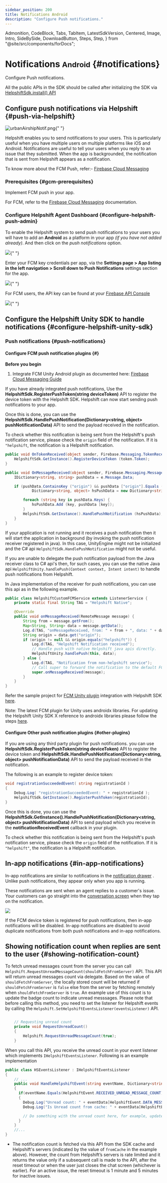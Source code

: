 ```yaml
---
sidebar_position: 200
title: Notifications Android
description: "Configure Push notifications."
---
```


  Admonition,
  CodeBlock,
  Tabs,
  TabItem,
  LatestSdkVersion,
  Centered,
  Image,
  Intro,
  SideBySide,
  DownloadButton,
  Steps,
  Step,
} from "@site/src/components/forDocs";

# Notifications <small>Android</small> {#notifications}

<Intro>

Configure Push notifications.

</Intro>

<Admonition type="info" title="Note">

All the public APIs in the SDK should be called after initializing the SDK via [HelpshiftSdk.install() API](/sdkx-unity/getting-started-android#initializing)

</Admonition>

## Configure push notifications via Helpshift {#push-via-helpshift}

<Image
  src="/static/books/sdkx_android/app_notification.png"
  width="half"
  alt="urbanAirshipNotif.png"
/>{" "}

Helpshift enables you to send notifications to your users. This is
particularly useful when you have multiple users on multiple platforms
like iOS and Android. Notifications are useful to tell your users when
you reply to an issue that they submitted. When the app is backgrounded,
the notification that is sent from Helpshift appears as a notification.

To know more about the FCM Push, refer:- [Firebase Cloud Messaging](https://firebase.google.com/docs/cloud-messaging/)

### Prerequisites {#gcm-prerequisites}

Implement FCM push in your app.

For FCM, refer to the
[Firebase Cloud Messaging](https://firebase.google.com/docs/cloud-messaging) documentation.

### Configure Helpshift Agent Dashboard {#configure-helpshift-push-admin}

To enable the Helpshift system to send push notifications to your users
you will have to add an **Android** as a platform in your app _(if you have not added already)_. And then click on the _push notifications_ option.

<Image
  src="/static/books/helpshiftx/add_android_platform.png"
  width="full"
/>{" "}

Enter your FCM key credentials per app, via the
**Settings page > App listing in the left navigation > Scroll down to Push
Notifications** settings section for the app.

<Image src="/static/books/helpshiftx/add_fcm_token.png" width="full" />{" "}

For FCM users, the API key can be found at your
[Firebase API Console](https://console.firebase.google.com/)

<Image src="/static/books/android/fcm_console.png" width="full" />{" "}

## Configure the Helpshift Unity SDK to handle notifications {#configure-helpshift-unity-sdk}

### Push notifications {#push-notifications}

#### Configure FCM push notification plugins {#}

**Before you begin**

1. Integrate FCM Unity Android plugin as documented here: [Firebase Cloud Messaging Guide](https://firebase.google.com/docs/cloud-messaging/unity/client)

If you have already integrated push notifications, Use the **HelpshiftSdk.RegisterPushToken(string deviceToken)** API to register the device token with the Helpshift SDK. Helpshift can now start sending push notifications to your app.

Once this is done, you can use the **HelpshiftSdk.HandlePushNotification(Dictionary<string, object\> pushNotificationData)** API to send the payload received in the notification.

To check whether this notification is being sent from the Helpshift's push notification service, please check the `origin` field of the notification. If it is `"helpshift`, the notification is a Helpshift notification.

```csharp
public void OnTokenReceived(object sender, Firebase.Messaging.TokenReceivedEventArgs token) {
    HelpshiftSdk.GetInstance().RegisterDeviceToken (token.Token);
}

public void OnMessageReceived(object sender, Firebase.Messaging.MessageReceivedEventArgs e) {
    IDictionary<string, string> pushData = e.Message.Data;

    if (pushData.ContainsKey ("origin") && pushData ["origin"].Equals ("helpshift")) {
            Dictionary<string, object> hsPushData = new Dictionary<string, object>();

        foreach (string key in pushData.Keys) {
            hsPushData.Add (key, pushData [key]);
        }
        HelpshiftSdk.GetInstance().HandlePushNotification (hsPushData);
    }
}
```

If your application is not running and it receives a push notification then it will start the application in background (by invoking the push notification receiver registered in java). In this case, UnityEngine might not be initialized and the C# api `HelpshiftSdk.HandlePushNotification` might not be useful.

If you are unable to delegate the push notification payload from the Java receiver class to C# api's then, for such cases, you can use the native Java api `HelpshiftUnity.handlePush(Context context, Intent intent)` to handle push notifications from Helpshift.

In Java implementation of the receiver for push notifications, you can use this api as in the following example.

```java
public class HelpshiftCustomFCMService extends ListenerService {
    private static final String TAG = "Helpshift Native";

    @Override
    public void onMessageReceived(RemoteMessage message) {
        String from = message.getFrom();
        Map<String, String> data = message.getData();
        Log.d(TAG, "onMessageReceived, from: " + from + ", data: " + data);
        String origin = data.get("origin");
        if (origin != null && origin.equals("helpshift")) {
            Log.d(TAG, "Helpshift Notification received");
            // Handle push with native Helpshift java apis directly.
            HelpshiftUnity.handlePush(this, data);
        } else {
            Log.d(TAG, "Notification from non-helpshift service");
            // Call super to forward the notification to the default FCM service.
            super.onMessageReceived(message);
        }
    }
}
```

Refer the sample project for [FCM Unity plugin](https://firebase.google.com/docs/cloud-messaging/unity/client) integration with Helpshift SDK [here](https://github.com/helpshift/helpshift-unity-examples/tree/master/Helpshift-Unity-SDKX-Apps).

Note: The latest FCM plugin for Unity uses androidx libraries. For updating the Helpshift Unity SDK X reference to androidx libraries please follow the steps [here](/sdkx-unity/troubleshooting-android#steps-to-build-with-android-x).

#### Configure Other push notification plugins {#other-plugins}

If you are using any third party plugin for push notifications. you can use **HelpshiftSdk.RegisterPushToken(string deviceToken)** API to register the device token and **HelpshiftSdk.HandlePushNotification(Dictionary<string, object\> pushNotificationData)** API to send the payload received in the notification.

The following is an example to register device token:

```csharp
void registrationSucceededEvent( string registrationId )
{
    Debug.Log( "registrationSucceededEvent: " + registrationId );
    HelpshiftSdk.GetInstance().RegisterPushToken(registrationId);
}
```

Once this is done, you can use the **HelpshiftSdk.GetInstance().HandlePushNotification(Dictionary<string, object\> pushNotificationData)** API to send payload which you receive in the **notificationReceivedEvent** callback in your plugin.

To check whether this notification is being sent from the Helpshift's push notification service, please check the `origin` field of the notification. If it is `"helpshift"`, the notification is a Helpshift notification.

## In-app notifications {#in-app-notifications}

In-app notifications are similar to notifications in the [notification drawer](http://developer.android.com/guide/topics/ui/notifiers/notifications.html) . Unlike push notifications, they appear only when you app is running.

These notifications are sent when an agent replies to a customer's issue. Your customers can go straight into the [conversation screen](/sdkx_android/support-tools#conversation-view) when they tap on the notification.

<Centered >

![](/static/books/sdkx_android/notification.png)

</Centered>

<Admonition type="info" title="Note">

If the FCM device token is registered for push notifications, then in-app notifications will be disabled. In-app notifications are disabled to avoid duplicate notifications from both push notifications and in-app notifications.

</Admonition>

## Showing notification count when replies are sent to the user {#showing-notification-count}

To fetch unread messages count from the server you can call `Helpshift.RequestUnreadMessageCount(shouldFetchFromServer)` API. This API will return unread messages count via delegate.
Based on the value of `shouldFetchFromServer`, the locally stored count will be returned if `shouldFetchFromServer` is `false` else from the server by fetching remotely when `shouldFetchFromServer` is `true`. An example use of this count is to update the badge count to indicate unread messsages. Please note that before calling this method, you need to set the listener for Helpshift events by calling the `Helpshift.SetHelpshiftEventsListener(eventsListener)` API.

```csharp

    // Requesting unread count
    private void RequestUnreadCount()
    {
        Helpshift.RequestUnreadMessageCount(true);
    }

```

When you call this API, you receive the unread count in your event listener which implements `IHelpshiftEventsListener`.
Following is an example implementation

```csharp
public class HSEventsListener : IHelpshiftEventsListener
{
    // ...
    public void HandleHelpshiftEvent(string eventName, Dictionary<string, object> eventData)
    {
      if(eventName.Equals(HelpshiftEvent.RECEIVED_UNREAD_MESSAGE_COUNT))
      {
        Debug.Log("Unread count: " + eventData[HelpshiftEvent.DATA_MESSAGE_COUNT]);
        Debug.Log("Is Unread count from cache: " + eventData[HelpshiftEvent.DATA_MESSAGE_COUNT_FROM_CACHE]);

        // Do something with the unread count here, for example, update the badge count.
      }
    }
    //...
}
```

- The notification count is fetched via this API from the SDK cache and Helpshift's servers (indicated by the value of `fromCache` in the example above). However, the count from Helpshift’s servers is rate limited and it returns the value only if a subsequent call is made to the API, after the reset timeout or when the user just closes the chat screen (whichever is earlier). For an active issue, the reset timeout is 1 minute and 5 minutes for inactive issues.

